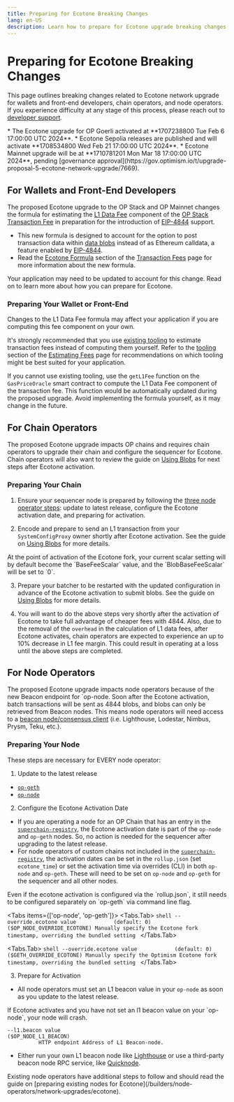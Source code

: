 ```yaml
---
title: Preparing for Ecotone Breaking Changes
lang: en-US
description: Learn how to prepare for Ecotone upgrade breaking changes.
---
```



# Preparing for Ecotone Breaking Changes

This page outlines breaking changes related to Ecotone network upgrade for wallets and front-end developers, chain operators, and node operators.
If you experience difficulty at any stage of this process, please reach out to [developer support](https://github.com/ethereum-optimism/developers/discussions).

<Callout type="warning">
  *   The Ecotone upgrade for OP Goerli activated at **1707238800 Tue Feb 6 17:00:00 UTC 2024**.
  *   Ecotone Sepolia releases are published and will activate **1708534800 Wed Feb 21 17:00:00 UTC 2024**.
  *   Ecotone Mainnet upgrade will be at **1710781201 Mon Mar 18 17:00:00 UTC 2024**, pending [governance approval](https://gov.optimism.io/t/upgrade-proposal-5-ecotone-network-upgrade/7669).
</Callout>

## For Wallets and Front-End Developers

The proposed Ecotone upgrade to the OP Stack and OP Mainnet changes the formula for estimating the [L1 Data Fee](/stack/transactions/fees#l1-data-fee) component of the [OP Stack Transaction Fee](/stack/transactions/fees) in preparation for the introduction of [EIP-4844](https://eip4844.com) support.

*   This new formula is designed to account for the option to post transaction data within [data blobs](/builders/chain-operators/management/blobs) instead of as Ethereum calldata, a feature enabled by [EIP-4844](https://eip4844.com).
*   Read the [Ecotone Formula](/stack/transactions/fees#ecotone) section of the [Transaction Fees](/stack/transactions/fees) page for more information about the new formula.

Your application may need to be updated to account for this change.
Read on to learn more about how you can prepare for Ecotone.

### Preparing Your Wallet or Front-End

<Callout type="warning">
  Changes to the L1 Data Fee formula may affect your application if you are computing this fee component on your own.
</Callout>

It's strongly recommended that you use [existing tooling](/builders/dapp-developers/transactions/estimates#tooling) to estimate transaction fees instead of computing them yourself.
Refer to the [tooling](/builders/dapp-developers/transactions/estimates#tooling) section of the [Estimating Fees](/builders/dapp-developers/transactions/estimates) page for recommendations on which tooling might be best suited for your application.

If you cannot use existing tooling, use the `getL1Fee` function on the `GasPriceOracle` smart contract to compute the L1 Data Fee component of the transaction fee.
This function would be automatically updated during the proposed upgrade.
Avoid implementing the formula yourself, as it may change in the future.

## For Chain Operators

The proposed Ecotone upgrade impacts OP chains and requires chain operators to upgrade their chain and configure the sequencer for Ecotone.
Chain operators will also want to review the guide on [Using Blobs](/builders/chain-operators/management/blobs) for next steps after Ecotone activation.

### Preparing Your Chain

1.  Ensure your sequencer node is prepared by following the [three node operator steps](#preparing-your-node): update to latest release, configure the Ecotone activation date, and preparing for activation.

2.  Encode and prepare to send an L1 transaction from your `SystemConfigProxy` owner shortly after Ecotone activation. See the guide on [Using Blobs](/builders/chain-operators/management/blobs#determine-scalar-values-for-using-blobs) for more details.

<Callout type="info">
  At the point of activation of the Ecotone fork, your current scalar setting will by default become the `BaseFeeScalar` value, and the `BlobBaseFeeScalar` will be set to `0`.
</Callout>

3.  Prepare your batcher to be restarted with the updated configuration in advance of the Ecotone activation to submit blobs. See the guide on [Using Blobs](/builders/chain-operators/management/blobs#update-your-batcher-to-post-blobs) for more details.

4.  You will want to do the above steps very shortly after the activation of Ecotone to take full advantage of cheaper fees with 4844.
    Also, due to the removal of the `overhead` in the calculation of L1 data fees, after Ecotone activates, chain operators are expected to experience an up to 10% decrease in L1 fee margin.
    This could result in operating at a loss until the above steps are completed.

## For Node Operators

The proposed Ecotone upgrade impacts node operators because of the new Beacon endpoint for \`op-node. Soon after the Ecotone activation, batch
transactions will be sent as 4844 blobs, and blobs can only be retrieved from Beacon nodes.
This means node operators will need access to a [beacon node/consensus client](https://ethereum.org/developers/docs/nodes-and-clients#consensus-clients) (i.e. Lighthouse, Lodestar, Nimbus, Prysm, Teku, etc.).

### Preparing Your Node

These steps are necessary for EVERY node operator:

1.  Update to the latest release

*   [`op-geth`](https://github.com/ethereum-optimism/op-geth/releases/tag/v1.101308.1)
*   [`op-node`](https://github.com/ethereum-optimism/optimism/releases/tag/v1.6.1)

2.  Configure the Ecotone Activation Date

*   If you are operating a node for an OP Chain that has an entry in the [`superchain-registry`](https://github.com/ethereum-optimism/superchain-registry/blob/main/superchain/configs/chainids.json), the Ecotone activation date is part of the `op-node` and `op-geth` nodes. So, no action is needed for the sequencer after upgrading to the latest release.
*   For node operators of custom chains not included in the [`superchain-registry`](https://github.com/ethereum-optimism/superchain-registry/blob/main/superchain/configs/chainids.json), the activation dates can be set in the `rollup.json` (set `ecotone_time`) or set the activation time via overrides (CLI) in both `op-node` and `op-geth`. These will need to be set on `op-node` and `op-geth` for the sequencer and all other nodes.

<Callout type="warning">
  Even if the ecotone activation is configured via the `rollup.json`, it still needs to be configured separately on `op-geth` via command line flag.
</Callout>

<Tabs items={['op-node', 'op-geth']}>
  <Tabs.Tab>
    ```shell
    --override.ecotone value            (default: 0)                       ($OP_NODE_OVERRIDE_ECOTONE)
              Manually specify the Ecotone fork timestamp, overriding the bundled setting
    ```
  </Tabs.Tab>

  <Tabs.Tab>
    ```shell
    --override.ecotone value            (default: 0)                       ($GETH_OVERRIDE_ECOTONE)
              Manually specify the Optimism Ecotone fork timestamp, overriding the bundled
              setting
    ```
  </Tabs.Tab>
</Tabs>

3.  Prepare for Activation

*   All node operators must set an L1 beacon value in your `op-node` as soon as you update to the latest release.

<Callout type="warning">
  If Ecotone activates and you have not set an l1 beacon value on your `op-node`, your node will crash.
</Callout>

```shell
--l1.beacon value                                                      ($OP_NODE_L1_BEACON)
          HTTP endpoint Address of L1 Beacon-node.
```

*   Either run your own L1 beacon node like [Lighthouse](https://lighthouse-book.sigmaprime.io/run_a_node.html) or use a third-party beacon node RPC service, like [Quicknode](https://www.quicknode.com/docs/ethereum/eth-v1-beacon-genesis).

<Callout type="default">
  Existing node operators have additional steps to follow and should read the guide on [preparing existing nodes for Ecotone](/builders/node-operators/network-upgrades/ecotone).
</Callout>
